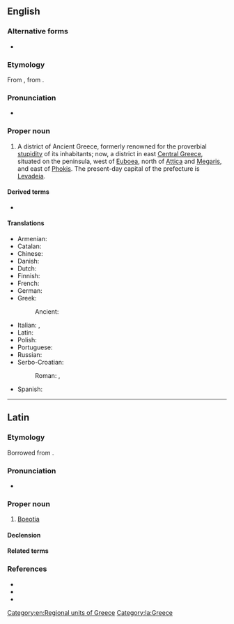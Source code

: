 {{also|Bœotia}}
==English==
{{wikipedia}}

===Alternative forms===
* {{alter|en|Bœotia|Boiotia|Beotia}}

===Etymology===
From {{der|en|la|Boeotia}}, from {{der|en|grc|Βοιωτία}}.

===Pronunciation===
* {{a|UK}} {{IPA|en|/biːˈəʊʃə/}}

===Proper noun===
{{en-proper noun}}

# A district of Ancient Greece, formerly renowned for the proverbial [[stupidity]] of its inhabitants; now, a district in east [[Central Greece]], situated on the peninsula, west of [[Euboea]], north of [[Attica]] and [[Megaris]], and east of [[Phokis]]. The present-day capital of the prefecture is [[Levadeia]].

====Derived terms====
* {{l|en|Boeotian}}

====Translations====
{{trans-top|a district in Greece}}
* Armenian: {{t|hy|Բեովտիա}}
* Catalan: {{t|ca|Beòcia|f}}
* Chinese: {{t|zh|波奥提亚}}
* Danish: {{t|da|Bøotien}}
* Dutch: {{t+|nl|Beotië}}
* Finnish: {{t|fi|Boiotia}}
* French: {{t+|fr|Béotie|f}}
* German: {{t+|de|Böotien|n}}
* Greek: {{t+|el|Βοιωτία|f}}
*: Ancient: {{t|grc|Βοιωτία|f}}
{{trans-mid}}
* Italian: {{t|it|Beozia|f}}, {{t|it|Aonia|f}}
* Latin: {{t|la|Boeotia|f}}
* Polish: {{t+|pl|Beocja|f}}
* Portuguese: {{t+|pt|Beócia|f}}
* Russian: {{t+|ru|Бео́тия}}
* Serbo-Croatian:
*: Roman: {{t|sh|Beòtija|f}}, {{t+|sh|Beòcija|f}}
* Spanish: {{t+|es|Beocia|f}}
{{trans-bottom}}

[[Category:en:Regional units of Greece]]

----

==Latin==

===Etymology===
Borrowed from {{bor|la|grc|Βοιωτία}}.

===Pronunciation===
* {{la-IPA|Boeōtia}}

===Proper noun===
{{la-proper noun|Boeōtia<1>}}

# [[Boeotia#English|Boeotia]]

====Declension====
{{la-ndecl|Boeōtia<1>}}

====Related terms====
{{col4|la
|Boeōtius
|Boeōtus
|Boeōticus
|Boeōtis
}}

===References===
* {{R:L&S}}
* {{R:Gaffiot}}
* {{R:Smith's Geography}}

[[Category:la:Greece]]